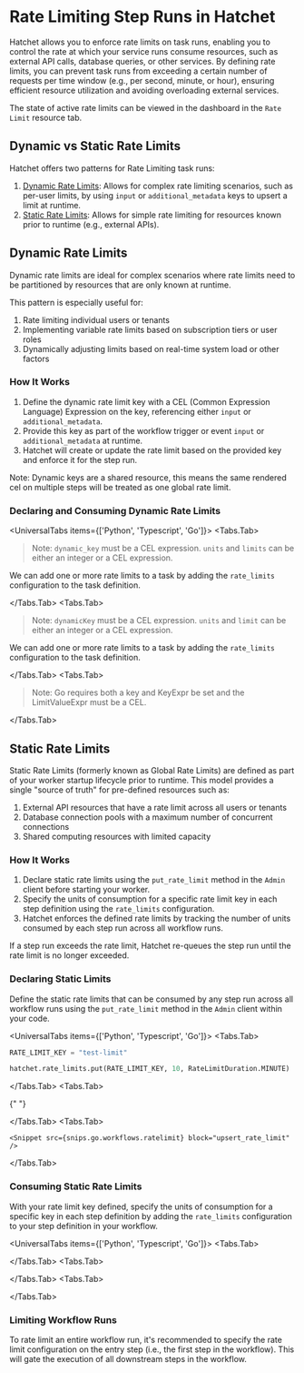 
# Rate Limiting Step Runs in Hatchet

Hatchet allows you to enforce rate limits on task runs, enabling you to control the rate at which your service runs consume resources, such as external API calls, database queries, or other services. By defining rate limits, you can prevent task runs from exceeding a certain number of requests per time window (e.g., per second, minute, or hour), ensuring efficient resource utilization and avoiding overloading external services.

The state of active rate limits can be viewed in the dashboard in the `Rate Limit` resource tab.

## Dynamic vs Static Rate Limits

Hatchet offers two patterns for Rate Limiting task runs:

1. [Dynamic Rate Limits](#dynamic-rate-limits): Allows for complex rate limiting scenarios, such as per-user limits, by using `input` or `additional_metadata` keys to upsert a limit at runtime.
2. [Static Rate Limits](#static-rate-limits): Allows for simple rate limiting for resources known prior to runtime (e.g., external APIs).

## Dynamic Rate Limits

Dynamic rate limits are ideal for complex scenarios where rate limits need to be partitioned by resources that are only known at runtime.

This pattern is especially useful for:

1. Rate limiting individual users or tenants
2. Implementing variable rate limits based on subscription tiers or user roles
3. Dynamically adjusting limits based on real-time system load or other factors

### How It Works

1. Define the dynamic rate limit key with a CEL (Common Expression Language) Expression on the key, referencing either `input` or `additional_metadata`.
2. Provide this key as part of the workflow trigger or event `input` or `additional_metadata` at runtime.
3. Hatchet will create or update the rate limit based on the provided key and enforce it for the step run.

<Callout type="info">
  Note: Dynamic keys are a shared resource, this means the same rendered cel on
  multiple steps will be treated as one global rate limit.
</Callout>

### Declaring and Consuming Dynamic Rate Limits

<UniversalTabs items={['Python', 'Typescript', 'Go']}>
  <Tabs.Tab>
> Note: `dynamic_key` must be a CEL expression. `units` and `limits` can be either an integer or a CEL expression.

We can add one or more rate limits to a task by adding the `rate_limits` configuration to the task definition.

<Snippet src={snips.python.rate_limit.worker} block="dynamic" />

  </Tabs.Tab>
  <Tabs.Tab>
> Note: `dynamicKey` must be a CEL expression. `units` and `limit` can be either an integer or a CEL expression.

We can add one or more rate limits to a task by adding the `rate_limits` configuration to the task definition.

<Snippet src={snips.typescript.rate_limit.workflow} block="dynamic" />

  </Tabs.Tab>
  <Tabs.Tab>
> Note: Go requires both a key and KeyExpr be set and the LimitValueExpr must be a CEL.

<Snippet src={snips.go.workflows.ratelimit} block="dynamic_rate_limit" />

  </Tabs.Tab>
</UniversalTabs>

## Static Rate Limits

Static Rate Limits (formerly known as Global Rate Limits) are defined as part of your worker startup lifecycle prior to runtime. This model provides a single "source of truth" for pre-defined resources such as:

1. External API resources that have a rate limit across all users or tenants
2. Database connection pools with a maximum number of concurrent connections
3. Shared computing resources with limited capacity

### How It Works

1. Declare static rate limits using the `put_rate_limit` method in the `Admin` client before starting your worker.
2. Specify the units of consumption for a specific rate limit key in each step definition using the `rate_limits` configuration.
3. Hatchet enforces the defined rate limits by tracking the number of units consumed by each step run across all workflow runs.

If a step run exceeds the rate limit, Hatchet re-queues the step run until the rate limit is no longer exceeded.

### Declaring Static Limits

Define the static rate limits that can be consumed by any step run across all workflow runs using the `put_rate_limit` method in the `Admin` client within your code.

<UniversalTabs items={['Python', 'Typescript', 'Go']}>
  <Tabs.Tab>

```python
RATE_LIMIT_KEY = "test-limit"

hatchet.rate_limits.put(RATE_LIMIT_KEY, 10, RateLimitDuration.MINUTE)
```

  </Tabs.Tab>
  <Tabs.Tab>

{" "}

<Snippet src={snips.typescript.rate_limit.workflow} block="upsert_rate_limit" />

  </Tabs.Tab>
  <Tabs.Tab>

    <Snippet src={snips.go.workflows.ratelimit} block="upsert_rate_limit" />

  </Tabs.Tab>

</UniversalTabs>

### Consuming Static Rate Limits

With your rate limit key defined, specify the units of consumption for a specific key in each step definition by adding the `rate_limits` configuration to your step definition in your workflow.

<UniversalTabs items={['Python', 'Typescript', 'Go']}>
  <Tabs.Tab>

<Snippet src={snips.python.rate_limit.worker} block="static" />

  </Tabs.Tab>
  <Tabs.Tab>

<Snippet src={snips.typescript.rate_limit.workflow} block="static" />

  </Tabs.Tab>
  <Tabs.Tab>
    <Snippet src={snips.go.workflows.ratelimit} block="static_rate_limit" />

  </Tabs.Tab>
</UniversalTabs>

### Limiting Workflow Runs

To rate limit an entire workflow run, it's recommended to specify the rate limit configuration on the entry step (i.e., the first step in the workflow). This will gate the execution of all downstream steps in the workflow.

